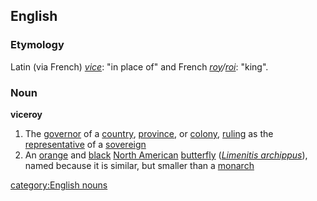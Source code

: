 ==English==
===Etymology===
Latin (via French) ''[[vice]]'': "in place of" and French ''[[roy]]/[[roi]]'': "king".
===Noun===
'''viceroy'''
#The [[governor]] of a [[country]], [[province]], or [[colony]], [[ruling]] as the [[representative]] of a [[sovereign]]
#An [[orange]] and [[black]] [[North American]] [[butterfly]] (''[[Limenitis archippus]]''), named because it is similar, but smaller than a [[monarch]]
[[category:English nouns]]